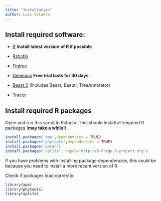 ```yaml
---
title: "Installation"
author: Luís Valente
---
```


## Install required software:

-   [R](https://www.r-project.org) **Install latest version of R if possible**

-   [Rstudio](https://posit.co)

-   [Figtree](https://github.com/rambaut/figtree/releases)

-   [Geneious](https://manage.geneious.com/free-trial) **Free trial lasts for 30 days**

-   [Beast 2](https://www.beast2.org) (Includes Beast, Beauti, TreeAnnotator)

-   [Tracer](https://github.com/beast-dev/tracer/releases/tag/v1.7.2 )



## Install required R packages

Open and run this script in Rstudio. This should install all required R packages (**may take a while!**).

```r
install.packages('ape',dependencies = TRUE)
install.packages('phytools',dependencies = TRUE)
install.packages('paran')
install.packages('splits', repos='http://R-Forge.R-project.org')
```

If you have problems with installing package dependencies, this could be because you need to install a more recent version of R.

Check if packages load correctly:

```r
library(ape)
library(phytools)
library(splits)
```

